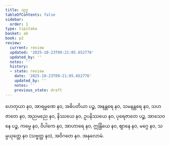 ```yaml
---
title: သုဒ္ဓ
tableOfContents: false
sidebar:
  order: 1
type: tipitaka
basket: ab
book: p2
review:
  current: review
  updated: '2025-10-23T09:21:05.652776'
  updated_by: ''
  notes: ''
  history:
  - state: review
    date: '2025-10-23T09:21:05.652776'
    updated_by: ''
    notes: ''
    previous_state: draft
---
```



<ReviewStatus review={frontmatter.review} showDetails={true} />

<HypothesisAnnotation frontmatter={frontmatter} />

<DynamicBreadcrumb />

<Division number="192" book="p2" e="ch" v="38" p="126">

<Paragraph number="2785" book="p2">
ဟေတုယာ နဝ, အာရမ္မဏေ နဝ, အဓိပတိယာ ပဉ္စ, အနန္တရေ နဝ, သမနန္တရေ နဝ, သဟဇာတေ နဝ, အညမညေ နဝ, နိဿယေ နဝ, ဥပနိဿယေ နဝ, ပုရေဇာတေ ပဉ္စ, အာသေဝနေ ပဉ္စ, ကမ္မေ နဝ, ဝိပါကေ နဝ, အာဟာရေ နဝ, ဣန္ဒြိယေ နဝ, ဈာနေ နဝ, မဂ္ဂေ နဝ, သမ္ပယုတ္တေ နဝ (သဗ္ဗတ္ထ နဝ), အဝိဂတေ နဝ.

</Paragraph>
</Division>

<Paragraph number="2786" type="center" book="p2">
အနုလောမံ.
</Paragraph>